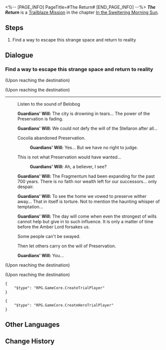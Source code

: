 <%-- [PAGE_INFO]
PageTitle=#The Return#
[END_PAGE_INFO] --%>
{{Stub|Dialogue.}}
{{Mission Infobox
|id            = 1011402
|title         = 
|image         = <!--Mission The Return.png-->
|type          = Trailblaze
|event_name    = 
|chapter       = In the Sweltering Morning Sun
|requirements  = [[Trailblaze Mission]] ''[[The Dawn Here...]]'' completed
|summary       = <!--official mission summary from Fate's Atlas-->
|characters    = Guardians' Will; Trailblazer
|startLocation = [[Jarilo-VI]] - [[Path Space]]
|world         = Jarilo-VI
|area          = Path Space
|prev          = The Dawn Here...
|next          = In the Dangerous Muddy Swamp
|rewards       = 
}}
'''''The Return''''' is a [[Trailblaze Mission]] in the chapter [[In the Sweltering Morning Sun]].

==Steps==
# Find a way to escape this strange space and return to reality

<!--
==Gameplay Notes==

--><!--
==Trial Character==

-->
==Dialogue==
{{Stub Dialogue}}
:{{tx}}
{{Dialogue End}}

===Find a way to escape this strange space and return to reality{{subst:void|<!--101140201-->}}===
{{Mission Description|type=trailblaze|location=Path Space|update|You wake up in a strange place surrounded by nebulous stars, seemingly enveloped by an amber-colored destiny.<br />The last thing you remember is being pierced by Cocolia's lance... Could this be the afterlife? But your mind is still very clear and your body still has strength... These resounding voices in your head seem to be guiding you, telling you that you are still alive.<br />Your companions might still be in fierce combat with Cocolia. You have to find a way to get back to their side, no matter what.}}
{{Dialogue Start}}
;(Upon reaching the destination)

;(Upon reaching the destination)
----
:Listen to the sound of Belobog
:{{A|VO chapter1 9 guardianC 201.ogg}} '''Guardians' Will:''' The city is drowning in tears... The power of the Preservation is fading.
:{{A|VO chapter1 9 guardianC 202.ogg}} '''Guardians' Will:''' We could not defy the will of the Stellaron after all...
:{{DIcon|Arrow}} Cocolia abandoned Preservation.
::{{A|VO chapter1 9 guardianC 203.ogg}} '''Guardians' Will:''' Yes... But we have no right to judge.
:{{DIcon|Arrow}} This is not what Preservation would have wanted...
::{{A|VO chapter1 9 guardianC 204.ogg}} '''Guardians' Will:''' Ah, a believer, I see?
:{{A|VO chapter1 9 guardianC 205.ogg}} '''Guardians' Will:''' The Fragmentum had been expanding for the past 700 years. There is no faith nor wealth left for our successors... only despair.
:{{A|VO chapter1 9 guardianC 206.ogg}} '''Guardians' Will:''' To see the home we vowed to preserve wither away... That in itself is torture. Not to mention the haunting whisper of temptation...
:{{A|VO chapter1 9 guardianC 207.ogg}} '''Guardians' Will:''' The day will come when even the strongest of wills cannot help but give in to such influence. It is only a matter of time before the Amber Lord forsakes us.
:{{DIcon|Arrow}} Some people can't be swayed.
:{{DIcon|Arrow}} Then let others carry on the will of Preservation.
:{{A|VO chapter1 9 guardianC 208.ogg}} '''Guardians' Will:''' You...
:{{tx}}
;(Upon reaching the destination)

;(Upon reaching the destination)
<pre>{
	"$type": "RPG.GameCore.CreateTrialPlayer"
}</pre>
<pre>{
	"$type": "RPG.GameCore.CreateHeroTrialPlayer"
}</pre>
{{Dialogue End}}

==Other Languages==
{{Other Languages
|en   = The Return
|zhs  = 回归
|zht  = 回歸
|ja   = リターンズ
|ko   = 복귀
|es   = El regreso
|fr   = Le retour
|ru   = Возвращение
|th   = หวนคืน
|vi   = Trở Lại...
|de   = Die Rückkehr
|id   = Kembali
|pt   = O Retorno
}}

==Change History==
{{Change History|1.0}}
